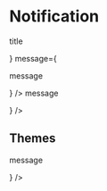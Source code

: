 

<Meta title="Molecules/Notification" component={Notification} />

# Notification

<Canvas>
    <Story name='Default'>
        <Notification 
            title={<p>title</p>}
            message={<p>message</p>}
        />
    </Story>
</Canvas>

<Canvas>
    <Story name='Alert'>
        <Notification 
            type='alert'
            message={<p>message</p>}
        />
    </Story>
</Canvas>

## Themes
<Canvas>
    <Story name='Theme-royal-blue'>
        <Notification 
            type='alert'
            theme='royal-blue'
            message={<p>message</p>}
        />
    </Story>
</Canvas>